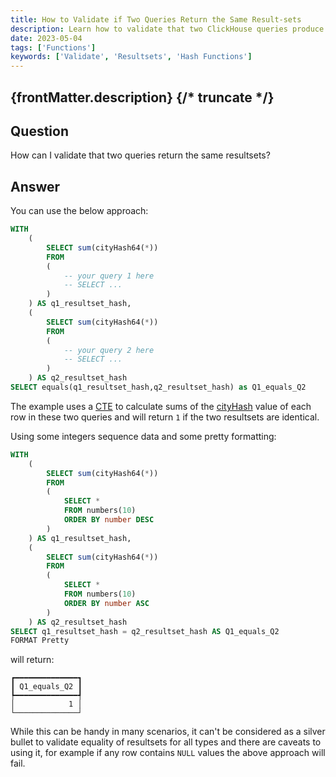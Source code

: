 ```yaml
---
title: How to Validate if Two Queries Return the Same Result-sets
description: Learn how to validate that two ClickHouse queries produce identical result-sets using hash functions and comparison techniques.
date: 2023-05-04
tags: ['Functions']
keywords: ['Validate', 'Resultsets', 'Hash Functions']
---
```


{frontMatter.description}
{/* truncate */}
---

## Question

How can I validate that two queries return the same resultsets?



## Answer

You can use the below approach:

```sql
WITH
    (
        SELECT sum(cityHash64(*))
        FROM
        (
            -- your query 1 here
            -- SELECT ...
        )
    ) AS q1_resultset_hash,
    (
        SELECT sum(cityHash64(*))
        FROM
        (
            -- your query 2 here
            -- SELECT ...
        )
    ) AS q2_resultset_hash
SELECT equals(q1_resultset_hash,q2_resultset_hash) as Q1_equals_Q2
```
The example uses a [CTE](https://clickhouse.com/docs/en/sql-reference/statements/select/with) to calculate sums of the [cityHash](https://clickhouse.com/docs/en/sql-reference/functions/hash-functions#cityhash64) value of each row in these two queries and will return `1` if the two resultsets are identical.


Using some integers sequence data and some pretty formatting:

```sql
WITH
    (
        SELECT sum(cityHash64(*))
        FROM
        (
            SELECT *
            FROM numbers(10)
            ORDER BY number DESC
        )
    ) AS q1_resultset_hash,
    (
        SELECT sum(cityHash64(*))
        FROM
        (
            SELECT *
            FROM numbers(10)
            ORDER BY number ASC
        )
    ) AS q2_resultset_hash
SELECT q1_resultset_hash = q2_resultset_hash AS Q1_equals_Q2
FORMAT Pretty
```

will return:

```
┏━━━━━━━━━━━━━━┓
┃ Q1_equals_Q2 ┃
┡━━━━━━━━━━━━━━┩
│            1 │
└──────────────┘
```

While this can be handy in many scenarios, it can't be considered as a silver bullet to validate equality of resultsets for all types and there are caveats to using it, for example if any row contains `NULL` values the above approach will fail.


